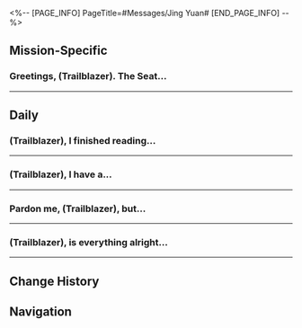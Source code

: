 <%-- [PAGE_INFO]
PageTitle=#Messages/Jing Yuan#
[END_PAGE_INFO] --%>
{{Messages Infobox
|id        = 1204
|image     = Character Jing Yuan Icon.png
|type      = Character
|sender    = Jing Yuan
|signature = I'm not at the Seat of Divine Foresight
|faction   = The Xianzhou Luofu
}}

==Mission-Specific==
===Greetings, (Trailblazer). The Seat...===
{{Messages
|start_condition = 
|text =
:'''Jing Yuan:''' Greetings, (Trailblazer).<br />The Seat of Divine Foresight is currently collaborating with the Ten-Lords Commission's spiritfarers in pursuit of a heinous crime, and requires your assistance.<br />Might I inquire if you have recently received any parcels of mysterious origin?
:{Choice} I have it on me
::'''(Trailblazer):''' I have it on me
::'''Jing Yuan:''' Oh-ho, this will be simple then.
:{Choice} I didn't receive anything
::'''(Trailblazer):''' I didn't receive anything
::'''Jing Yuan:''' How odd. Is it possible that there are errors in the report submitted by Qingzu?
:{Choice} What parcels?
::'''(Trailblazer):''' What parcels?
::'''Jing Yuan:''' How odd. Were you not made aware of this issue?
:'''Jing Yuan:''' To be frank, the parcel could be from the Annihilation Gang. Those violent followers of the Ruin Author were trying to upend the Xianzhou with it.
:'''Jing Yuan:''' If you do receive parcels of such description, please hand it over to Qingzu at the Seat of Divine Foresight. She shall forward the item to the experts in the Ten-Lords Commission to handle it.
:'''Jing Yuan:''' Of course, if you have any other means of destruction that would not cause any danger, please feel free to use them. Just remember to update Qingzu after it is done.
:'''Jing Yuan:''' At present, I have urgent matters to attend to. I won't be able to respond from now.
}}
----

==Daily==
===(Trailblazer), I finished reading...===
{{Messages|text=
:'''Jing Yuan:''' (Trailblazer), I finished reading the files that you shared with me from the data bank.
:'''Jing Yuan:''' After sitting in this Seat of Divine Foresight for so long, I can't help but overlook the world outside of Luofu's delves.<br />That, combined with the long lifespan of the Xianzhou humans, made me feel that the entire world is as boring and changeless as myself.<br />However, now I've read the wondrous encounters of the Express Crew, I realized that using my endless lifespan to travel various worlds would be a fun venture indeed.
:'''Jing Yuan:''' Unfortunately... I still shoulder Luofu's countless duties and cannot accompany your group. But if I were to retire one day, what should I do?
:{Choice} Become a Nameless
::'''(Trailblazer):''' Our Express is pretty big. You can come visit, general
::'''Jing Yuan:''' Hahahaha, if that's a personal invitation, (Trailblazer), then I might consider it.
:{Choice} Take Fu Xuan's job
::'''(Trailblazer):''' Perhaps you can swap places with Fu Xuan and be the master diviner
::'''Jing Yuan:''' Hahaha, don't ever mention that to me again. The master diviner is an exceedingly busy job. No ordinary person can face its arduous work.
:{Choice} Work for the Realm-Keeping Commission
::'''(Trailblazer):''' I feel the Realm-Keeping Commission's work is quite relaxed...
::'''Jing Yuan:''' Hahaha, that would truly take me back to my origins.
::'''Jing Yuan:''' My parents were scholars of the Realm-Keeping Commission and were responsible for researching and recording the histories of long-life species. The paperwork involved was literal torment.
:'''Jing Yuan:''' That reminds me... My dream as a young boy was to become a Galaxy Ranger.
:'''Jing Yuan:''' Pity that life never goes the way you want it to go.
:{Choice} If given the chance...
:'''(Trailblazer):''' If given the chance, where would you want to go?
:'''Jing Yuan:''' Perhaps I'll go seek out animals that have already gone extinct in Xianzhou.
:'''Jing Yuan:''' Let us stop for today. Qingzu just carried in another pile of documents for me. Just looking at them gives me a headache.
:{Choice} You're working hard, general!
:'''(Trailblazer):''' You're working hard, general!
:'''(Trailblazer):''' I'm sorry I can't be of help...
:'''Jing Yuan:''' It's enough for me to squeeze out some time to chat with you, (Trailblazer).
:'''Jing Yuan:''' All in all, I shall return to work. Farewell!
}}
----

===(Trailblazer), I have a...===
{{Messages|text=
:'''Jing Yuan:''' (Trailblazer), I have a rather abrupt request.
:{Choice} Please let me hear it, general!
:'''(Trailblazer):''' Please let me hear it, general!
:'''Jing Yuan:''' When you are free, could you please spend some time sparring with Yanqing?
:{Choice} I wouldn't dare!
::'''(Trailblazer):''' I've heard about Yanqing's sword skills and how he learned those from you, general
::'''(Trailblazer):''' I wouldn't dare to spar with him
::'''Jing Yuan:''' Haha, is that so? You are exceedingly humble.
:{Choice} I can, but...
::'''(Trailblazer):''' I can, but...
::'''(Trailblazer):''' I heard that you are his teacher, general...
::'''Jing Yuan:''' That is true. What of it?
:{Choice} Who's Yanqing?
::'''(Trailblazer):''' Who's Yanqing?
::'''Jing Yuan:''' My disciple and also a lieutenant of the Cloud Knights.
:{Choice} Then, can I spar with...
:'''(Trailblazer):''' Then, can I spar with you first?
:'''(Trailblazer):''' That way, you also get to test my capabilities
:'''Jing Yuan:''' Haha, I am already well aware of your capabilities, (Trailblazer).
:{Choice} Oh my. You saw through me
::'''(Trailblazer):''' Oh my. You saw through me
::'''(Trailblazer):''' You've exposed the fact that I don't know how to use a sword at all
::'''(Trailblazer):''' [[File:Sticker PPG 07 Pom-Pom 02.png|80px|&lbrack;cry&rbrack;]]
::'''Jing Yuan:''' You don't use a sword, and therefore don't abide by the rules and conventions of a sword fight. For Yanqing to try his skills against such an opponent would be a supreme opportunity.
:{Choice} I am indeed very strong
::'''(Trailblazer):''' I am indeed very strong
::'''(Trailblazer):''' I didn't think you'd see through me this quickly, general
::'''(Trailblazer):''' [[File:Sticker PPG 07 Pom-Pom 08.png|80px|&lbrack;Shocked&rbrack;]]
::'''Jing Yuan:''' That's to be expected. Strength does not only constitute just your physical power, skill, or weapon. It's also a matter of wisdom and tenacity. My instincts as a war veteran are to be trusted.
:'''Jing Yuan:''' As for a spar between you and me... perhaps it's better to plan for that after you've sparred with Yanqing.
:'''Jing Yuan:''' However, I have one request. If you cannot agree to it, (Trailblazer), then we cannot fight.
:{Choice} Please let me hear it, general!
:'''(Trailblazer):''' Please let me hear it, general!
:'''Jing Yuan:''' Do not book our spar for the afternoon. That time is far too tiring and sleepy.
}}
----

===Pardon me, (Trailblazer), but...===
{{Messages|text=
:'''Jing Yuan:''' Pardon me, (Trailblazer), but I wonder whether you have the time to come to the Seat of Divine Foresight right now for a game of Xianzhou starchess?
:{Choice} Can I even get inside the Seat of Divine Foresight?
::'''(Trailblazer):''' Can I even get inside the Seat of Divine Foresight?
::'''Jing Yuan:''' I will simply let the Cloud Knights know.
:{Choice} I don't know how to play Xianzhou starchess
::'''(Trailblazer):''' I don't know how to play Xianzhou starchess
::'''Jing Yuan:''' It is not difficult. I can teach you.
:'''Jing Yuan:''' Do you recall the giant sandpit in the middle of the Seat of Divine Foresight? It is only used to project military objectives during war times. During peaceful days, I use it as a game board.
:'''Jing Yuan:''' I like to study starchess puzzles in books when I'm free, but there are only so many of them. Once I've solved all the puzzles, I still need to seek out real opponents.
:'''Jing Yuan:''' Would you be interested?
:{Choice} Of course.
::'''(Trailblazer):''' Of course.
::'''(Trailblazer):''' Since the general is inviting me, then I will learn this game no matter how hard it is
::'''Jing Yuan:''' Haha. In that case, I'll tell you the truth of what's happening without fear of you laughing at me, (Trailblazer)
:{Choice} Let me think...
::'''(Trailblazer):''' Let me think...
::'''(Trailblazer):''' I really don't know how to play. I don't want to ruin your mood, general
::'''Jing Yuan:''' I apologize. Did I scare you? In that case, I'll tell you the truth of what's happening without fear of you laughing at me, (Trailblazer)
:'''Jing Yuan:''' The teahouse sent over a collection of new releases from Immortal's Delight, but I'm the only person in the Seat of Divine Foresight right now. I can't finish these teas, and I didn't want to refuse the teahouse's goodwill...
:{Choice} I will head over immediately to help, general!
:'''(Trailblazer):''' I will head over immediately to help, general!
:'''(Trailblazer):''' [[File:Sticker PPG 07 Pom-Pom 03.png|80px|&lbrack;Expectant&rbrack;]]
:'''Jing Yuan:''' Hahaha, excellent.
}}
----

===(Trailblazer), is everything alright...===
{{Messages|text=
:'''Jing Yuan:''' (Trailblazer), is everything alright on the Express?
:{Choice} Are you feeling alright?
::'''(Trailblazer):''' Seems fine, are you feeling alright?
::'''Jing Yuan:''' Haha, nothing too serious. After a few days cooped up in the apothecary, my injuries have healed to the point of being negligible.
::'''Jing Yuan:''' It must've been because that fight was close to the Ambrosial Arbor, so my body's healing speed exceeded all expectations.
:{Choice} What made you think of us?
::'''(Trailblazer):''' What made you think of us, General?
::'''Jing Yuan:''' The Express Crew are my friends who went through life and death with me. Isn't it normal to think about my friends?
:'''Jing Yuan:''' By the way, (Trailblazer), perhaps you've already heard from Dan Heng about some recent events.
:'''Jing Yuan:''' My mentor has returned to the Luofu, gathering old friends to settle past grudges. She sent an anonymous letter to the Express to invite Dan Heng, which is quite... abrupt. I hope it hasn't caused any disturbance to everyone.
:{Choice} No worries
::'''(Trailblazer):''' No worries, we have weathered worse storms
::'''(Trailblazer):''' Your mentor is something else to be able to move on the Express unnoticed. After I found the letter, I only told Pom-Pom and Dan Heng, no one else
:{Choice} It's indeed a bit spooky
::'''(Trailblazer):''' Your mentor is something else to be able to leave the letter on the Express unnoticed
::'''(Trailblazer):''' [[File:Sticker PPG 07 Pom-Pom 08.png|80px]]
::'''(Trailblazer):''' I only told the conductor and Dan Heng, no one else. Pom-Pom seems a little worried...
::'''Jing Yuan:''' Please relay my apology to the conductor for the rudeness of my mentor.
:{Choice} Is Dan Heng okay?
::'''(Trailblazer):''' Dan Heng looked really serious after I received the letter. Is he okay?
:'''Jing Yuan:''' Dan Heng accepted the invitation. I admire his courage in facing the karma of his past life and understand his determination in this life. I will do my best to defuse the hostility that the Luofu has toward him.
:'''Jing Yuan:''' The matters regarding Dan Heng should come to a temporary conclusion. However, it seems the Alliance's situation is about to change again.
:'''Jing Yuan:''' I hear the Express will be journeying far again. I hope for your peace and safety.
:{Choice} You too!
::'''(Trailblazer):''' Same to you, General!
:{Choice} We'll come visit!
::'''(Trailblazer):''' Dan Heng, I, and everyone else on the Express will definitely come back to visit!
:'''Jing Yuan:''' Alright, I have a little something for everyone, consider it an apology for the troubles.
:'''Jing Yuan:''' If you require any aid or need a place to dock the Express, the Luofu will forever welcome your contingent.
}}
----

==Change History==
{{Change History|1.0}}

==Navigation==
{{Messages Navbox}}